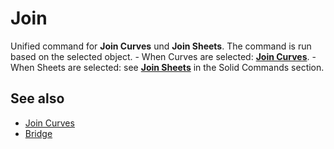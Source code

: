 
# Join

<Reference shortcut="J" command="Join" button="" />

Unified command for **Join Curves** und **Join Sheets**. The command is run based on the selected object.
    - When Curves are selected: [**Join Curves**](./join-curves).
    - When Sheets are selected: see [**Join Sheets**](../solid/join-sheets) in the Solid Commands section.

## See also
- [Join Curves](./join-curves)
- [Bridge](./bridge)